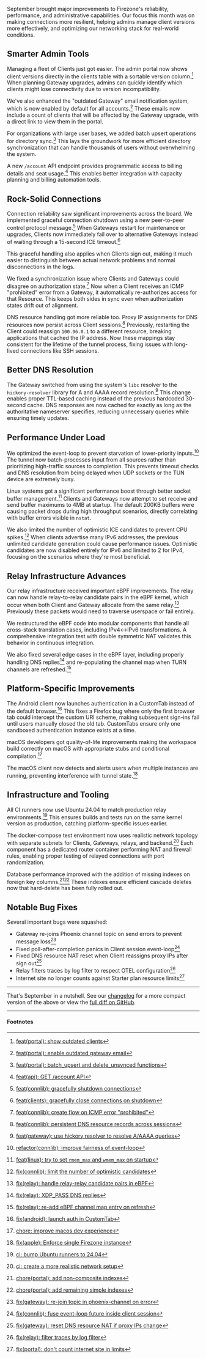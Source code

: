 
September brought major improvements to Firezone's reliability, performance, and administrative capabilities.
Our focus this month was on making connections more resilient, helping admins manage client versions more effectively, and optimizing our networking stack for real-world conditions.

## Smarter Admin Tools

Managing a fleet of Clients just got easier.
The admin portal now shows client versions directly in the clients table with a sortable version column.[^10456]
When planning Gateway upgrades, admins can quickly identify which clients might lose connectivity due to version incompatibility.

We've also enhanced the "outdated Gateway" email notification system, which is now enabled by default for all accounts.[^10281]
These emails now include a count of clients that will be affected by the Gateway upgrade, with a direct link to view them in the portal.

For organizations with large user bases, we added batch upsert operations for directory sync.[^10369]
This lays the groundwork for more efficient directory synchronization that can handle thousands of users without overwhelming the system.

A new `/account` API endpoint provides programmatic access to billing details and seat usage.[^10302]
This enables better integration with capacity planning and billing automation tools.

## Rock-Solid Connections

Connection reliability saw significant improvements across the board.
We implemented graceful connection shutdown using a new peer-to-peer control protocol message.[^10076]
When Gateways restart for maintenance or upgrades, Clients now immediately fail over to alternative Gateways instead of waiting through a 15-second ICE timeout.[^10400]

This graceful handling also applies when Clients sign out, making it much easier to distinguish between actual network problems and normal disconnections in the logs.

We fixed a synchronization issue where Clients and Gateways could disagree on authorization state.[^10462]
Now when a Client receives an ICMP "prohibited" error from a Gateway, it automatically re-authorizes access for that Resource.
This keeps both sides in sync even when authorization states drift out of alignment.

DNS resource handling got more reliable too.
Proxy IP assignments for DNS resources now persist across Client sessions.[^10104]
Previously, restarting the Client could reassign `100.96.0.1` to a different resource, breaking applications that cached the IP address.
Now these mappings stay consistent for the lifetime of the tunnel process, fixing issues with long-lived connections like SSH sessions.

## Better DNS Resolution

The Gateway switched from using the system's `libc` resolver to the `hickory-resolver` library for A and AAAA record resolution.[^10373]
This change enables proper TTL-based caching instead of the previous hardcoded 30-second cache.
DNS responses are now cached for exactly as long as the authoritative nameserver specifies, reducing unnecessary queries while ensuring timely updates.

## Performance Under Load

We optimized the event-loop to prevent starvation of lower-priority inputs.[^10347]
The tunnel now batch-processes input from all sources rather than prioritizing high-traffic sources to completion.
This prevents timeout checks and DNS resolution from being delayed when UDP sockets or the TUN device are extremely busy.

Linux systems got a significant performance boost through better socket buffer management.[^10349]
Clients and Gateways now attempt to set receive and send buffer maximums to 4MB at startup.
The default 200KB buffers were causing packet drops during high throughput scenarios, directly correlating with buffer errors visible in `nstat`.

We also limited the number of optimistic ICE candidates to prevent CPU spikes.[^10367]
When clients advertise many IPv6 addresses, the previous unlimited candidate generation could cause performance issues.
Optimistic candidates are now disabled entirely for IPv6 and limited to 2 for IPv4, focusing on the scenarios where they're most beneficial.

## Relay Infrastructure Advances

Our relay infrastructure received important eBPF improvements.
The relay can now handle relay-to-relay candidate pairs in the eBPF kernel, which occur when both Client and Gateway allocate from the same relay.[^10286]
Previously these packets would need to traverse userspace or fail entirely.

We restructured the eBPF code into modular components that handle all cross-stack translation cases, including IPv4↔IPv6 transformations.
A comprehensive integration test with double symmetric NAT validates this behavior in continuous integration.

We also fixed several edge cases in the eBPF layer, including properly handling DNS replies[^10330] and re-populating the channel map when TURN channels are refreshed.[^10291]

## Platform-Specific Improvements

The Android client now launches authentication in a CustomTab instead of the default browser.[^10371]
This fixes a Firefox bug where only the first browser tab could intercept the custom URI scheme, making subsequent sign-ins fail until users manually closed the old tab.
CustomTabs ensure only one sandboxed authentication instance exists at a time.

macOS developers got quality-of-life improvements making the workspace build correctly on macOS with appropriate stubs and conditional compilation.[^10363]

The macOS client now detects and alerts users when multiple instances are running, preventing interference with tunnel state.[^10313]

## Infrastructure and Tooling

All CI runners now use Ubuntu 24.04 to match production relay environments.[^10288]
This ensures builds and tests run on the same kernel version as production, catching platform-specific issues earlier.

The docker-compose test environment now uses realistic network topology with separate subnets for Clients, Gateways, relays, and backend.[^10301]
Each component has a dedicated router container performing NAT and firewall rules, enabling proper testing of relayed connections with port randomization.

Database performance improved with the addition of missing indexes on foreign key columns.[^10396][^10403]
These indexes ensure efficient cascade deletes now that hard-delete has been fully rolled out.

## Notable Bug Fixes

Several important bugs were squashed:

- Gateway re-joins Phoenix channel topic on send errors to prevent message loss[^10397]
- Fixed poll-after-completion panics in Client session event-loop[^10399]
- Fixed DNS resource NAT reset when Client reassigns proxy IPs after sign out[^10310]
- Relay filters traces by log filter to respect OTEL configuration[^10317]
- Internet site no longer counts against Starter plan resource limits[^10336]

---

That's September in a nutshell.
See our [changelog](https://www.firezone.dev/changelog) for a more compact version of the above or view the [full diff on GitHub](https://github.com/firezone/firezone/compare/61e0a228869f646d4ae7b4d5ee19ce57f5697df8...f07d2932dcc04441bc16f01febe011131523a39a).

<AboutFirezone />

---

#### Footnotes

[^10456]: [feat(portal): show outdated clients](https://github.com/firezone/firezone/pull/10456)

[^10281]: [feat(portal): enable outdated gateway email](https://github.com/firezone/firezone/pull/10281)

[^10369]: [feat(portal): batch_upsert and delete_unsynced functions](https://github.com/firezone/firezone/pull/10369)

[^10302]: [feat(api): GET /account API](https://github.com/firezone/firezone/pull/10302)

[^10076]: [feat(connlib): gracefully shutdown connections](https://github.com/firezone/firezone/pull/10076)

[^10400]: [feat(clients): gracefully close connections on shutdown](https://github.com/firezone/firezone/pull/10400)

[^10462]: [feat(connlib): create flow on ICMP error "prohibited"](https://github.com/firezone/firezone/pull/10462)

[^10104]: [feat(connlib): persistent DNS resource records across sessions](https://github.com/firezone/firezone/pull/10104)

[^10373]: [feat(gateway): use hickory resolver to resolve A/AAAA queries](https://github.com/firezone/firezone/pull/10373)

[^10347]: [refactor(connlib): improve fairness of event-loop](https://github.com/firezone/firezone/pull/10347)

[^10349]: [feat(linux): try to set `rmem_max` and `wmem_max` on startup](https://github.com/firezone/firezone/pull/10349)

[^10367]: [fix(connlib): limit the number of optimistic candidates](https://github.com/firezone/firezone/pull/10367)

[^10286]: [fix(relay): handle relay-relay candidate pairs in eBPF](https://github.com/firezone/firezone/pull/10286)

[^10330]: [fix(relay): XDP_PASS DNS replies](https://github.com/firezone/firezone/pull/10330)

[^10291]: [fix(relay): re-add eBPF channel map entry on refresh](https://github.com/firezone/firezone/pull/10291)

[^10371]: [fix(android): launch auth in CustomTab](https://github.com/firezone/firezone/pull/10371)

[^10363]: [chore: improve macos dev experience](https://github.com/firezone/firezone/pull/10363)

[^10313]: [fix(apple): Enforce single Firezone instance](https://github.com/firezone/firezone/pull/10313)

[^10288]: [ci: bump Ubuntu runners to 24.04](https://github.com/firezone/firezone/pull/10288)

[^10301]: [ci: create a more realistic network setup](https://github.com/firezone/firezone/pull/10301)

[^10396]: [chore(portal): add non-composite indexes](https://github.com/firezone/firezone/pull/10396)

[^10403]: [chore(portal): add remaining simple indexes](https://github.com/firezone/firezone/pull/10403)

[^10397]: [fix(gateway): re-join topic in phoenix-channel on error](https://github.com/firezone/firezone/pull/10397)

[^10399]: [fix(connlib): fuse event-loop future inside client session](https://github.com/firezone/firezone/pull/10399)

[^10310]: [fix(gateway): reset DNS resource NAT if proxy IPs change](https://github.com/firezone/firezone/pull/10310)

[^10317]: [fix(relay): filter traces by log filter](https://github.com/firezone/firezone/pull/10317)

[^10336]: [fix(portal): don't count internet site in limits](https://github.com/firezone/firezone/pull/10336)
